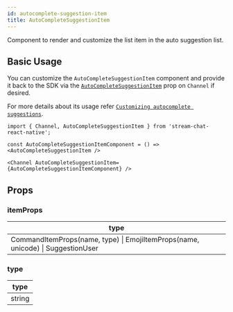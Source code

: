 ```yaml
---
id: autocomplete-suggestion-item
title: AutoCompleteSuggestionItem
---
```


Component to render and customize the list item in the auto suggestion list.

## Basic Usage

You can customize the `AutoCompleteSuggestionItem` component and provide it back to the SDK via the [`AutoCompleteSuggestionItem`](../core-components/channel.mdx#AutoCompleteSuggestionItem) prop on `Channel` if desired.

For more details about its usage refer [`Customizing autocomplete suggestions`](../guides/auto_complete_suggestion_list_customizations.mdx).

```tsx
import { Channel, AutoCompleteSuggestionItem } from 'stream-chat-react-native';

const AutoCompleteSuggestionItemComponent = () => <AutoCompleteSuggestionItem />

<Channel AutoCompleteSuggestionItem={AutoCompleteSuggestionItemComponent} />
```

## Props

### itemProps

| type |
| - |
| CommandItemProps(name, type) \| EmojiItemProps(name, unicode) \| SuggestionUser |

### type

| type |
| - |
| string |